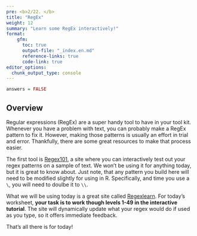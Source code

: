 ```yaml
---
pre: <b>2/22. </b>
title: "RegEx"
weight: 12
summary: "Learn some RegEx interactively!"
format:
    gfm:
      toc: true
      output-file: "_index.en.md"
      reference-links: true
      code-link: true
editor_options: 
  chunk_output_type: console
---
```


```r
answers = FALSE
```

## Overview

Regular expressions (RegEx) are a super handy tool to have in your tool kit. Whenever you have a problem with text, you can probably make a RegEx pattern to fix it. However, making those patterns is usually an effort in trial and error. Thankfully, there are some great resources to make that process easier.

The first tool is [Regex101](https://regex101.com/), a site where you can interactively test out your regex patterns on a sample of text. We won't be using it for anything today, but it is great to know about. Just note, that any pattern you build here will need to be modified slightly for using in R. Specifically, and time you use a `\`, you will need to doulbe it to `\\`.

What we will be using today is a great site called [Regexlearn](https://regexlearn.com/learn/regex101). For today's worksheet, **your task is to work though levels 1-49 in the interactive tutorial**. The site will dynamically update what your regex would do if used as you type, so it offers immediate feedback.

That's all there is for today!